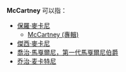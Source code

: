 '''McCartney''' 可以指：
* [[保羅·麥卡尼|保羅·麥卡尼]]
** [[McCartney_(專輯)|McCartney (專輯)]]
* [[傑西·麥卡尼|傑西·麥卡尼]]
* [[喬治·馬戛爾尼，第一代馬戛爾尼伯爵|喬治·馬戛爾尼，第一代馬戛爾尼伯爵]]
* [[乔治·麦卡特尼|乔治·麦卡特尼]]

{{消歧義}}